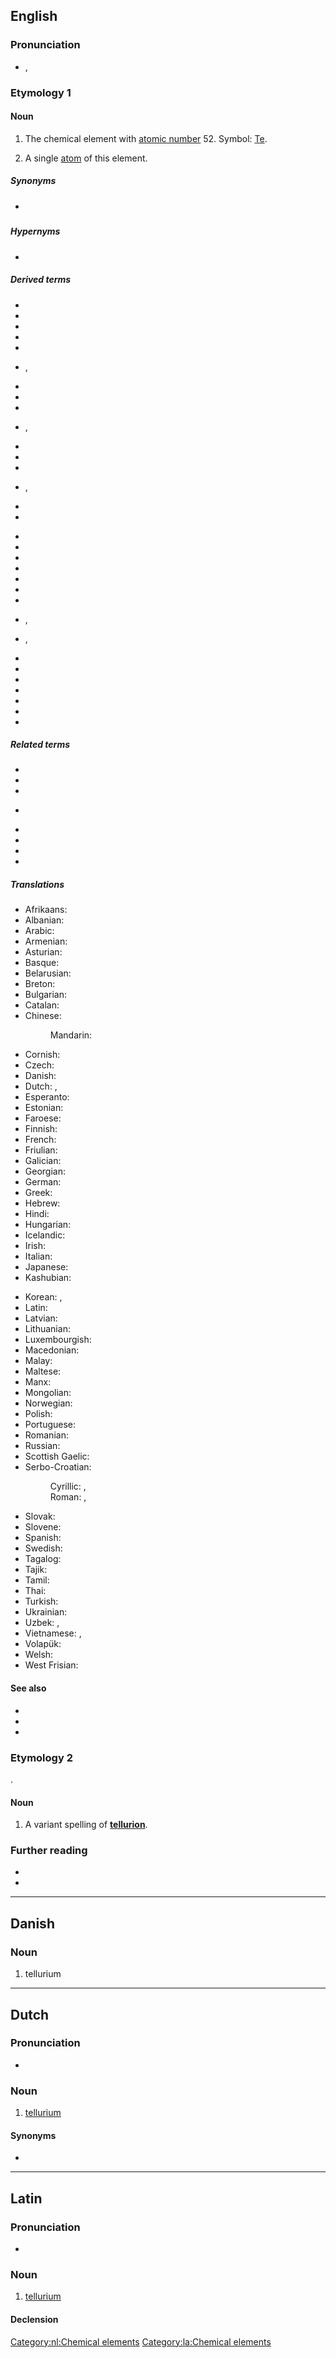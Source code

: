 {{also|Tellurium}}
==English==
{{elements|Te|antimony|Sb|iodine|I}}

===Pronunciation===
* {{enPR|tĭlyo͝or'ēəm}}, {{IPA|/tɪˈljʊəɹiəm/|lang=en}}

===Etymology 1===
{{etyl|la|en}} {{m|la|tellūs||earth}} {{suffix|en||ium}}

====Noun====
{{wikipedia}}
{{en-noun|~}}

# {{lb|en|uncountable}} The chemical element with [[atomic number]] 52. Symbol: [[Te]].
# A single [[atom]] of this element.

=====Synonyms=====
* {{l|en|sylvanium}} {{qualifier|obsolete}}

=====Hypernyms=====
* {{l|en|chalcogen}}

=====Derived terms=====
{{der-top}}
* {{l|en|bismuthic tellurium}}
* {{l|en|bismuth-tellurium}}
* {{l|en|black tellurium}}
* {{l|en|foliated tellurium}}
* {{l|en|graphic tellurium}}
* {{l|en|tellur-}}, {{l|en|telluri-}}
* {{l|en|tellurane}}
* {{l|en|tellurate}}
* {{l|en|telluret}}
* {{l|en|tellureted}}, {{l|en|telluretted}}
* {{l|en|telluric}}
* {{l|en|telluride}}
* {{l|en|tellurious}}
* {{l|en|tellurise}}, {{l|en|tellurize}}
* {{l|en|tellurite}}
* {{l|en|tellurium bromide}}
{{der-mid}}
* {{l|en|tellurium chloride}}
* {{l|en|tellurium dioxide}}
* {{l|en|tellurium glance}}
* {{l|en|tellurium hydride}}
* {{l|en|tellurium nitrate}}
* {{l|en|tellurium oxalate}}
* {{l|en|tellurium salt}}
* {{l|en|tellurium sulfate}}, {{l|en|tellurium sulphate}}
* {{l|en|tellurium sulfide}}, {{l|en|tellurium sulphide}}
* {{l|en|tellurium tetrachloride}}
* {{l|en|tellurium trioxide}}
* {{l|en|tellurous}}
* {{l|en|tellururet}}
* {{l|en|tetratellurium}}
* {{l|en|white tellurium}}
* {{l|en|yellow tellurium}}
{{der-bottom}}

=====Related terms=====
{{rel-top}}
* {{l|en|tellane}}
* {{l|en|tellural}}
* {{l|en|tellurian}}
* {{l|en|telluric}} {{qualifier|of the earth}}
{{rel-mid}}
* {{l|en|tellurion}}
* {{l|en|tellurism}}
* {{l|en|tellurometer}}
* {{l|en|Tellus}}
{{rel-bottom}}

=====Translations=====
{{trans-top|chemical element}}
* Afrikaans: {{t+|af|telluur}}
* Albanian: {{t|sq|telur}}
* Arabic: {{t|ar|تِيلُورِيُوم|m|tr=tilūriyum}}
* Armenian: {{t+|hy|տելուր}}
* Asturian: {{t|ast|teluriu|m}}
* Basque: {{t|eu|telurioa}}
* Belarusian: {{t|be|тэлу́р|m}}
* Breton: {{t|br|telluriom}}
* Bulgarian: {{t+|bg|телу́р|m}}
* Catalan: {{t+|ca|telluri}}
* Chinese:
*: Mandarin: {{t+|cmn|碲|tr=dì}}
* Cornish: {{t|kw|teluryum}}
* Czech: {{t+|cs|tellur}}
* Danish: {{t+|da|tellur}}
* Dutch: {{t+|nl|telluur|n}}, {{t+|nl|tellurium|n}}
* Esperanto: {{t+|eo|teluro}}
* Estonian: {{t+|et|telluur}}
* Faroese: {{t|fo|tellur|n}}
* Finnish: {{t+|fi|telluuri}}
* French: {{t+|fr|tellure|m}}
* Friulian: {{t|fur|teluri}}
* Galician: {{t+|gl|telurio}}
* Georgian: {{t|ka|ტელური}}
* German: {{t+|de|Tellur|n}}
* Greek: {{t+|el|τελλούριο|n}}
* Hebrew: {{t|he|טלוריום|tr=teluryum}}
* Hindi: {{t|hi|वंगक|tr=vangak|sc=Deva}}
* Hungarian: {{t+|hu|tellúr}}
* Icelandic: {{t+|is|tellúr}}
* Irish: {{t|ga|teallúiriam}}
* Italian: {{t+|it|tellurio|m}}
* Japanese: {{t+|ja|テルル|tr=teruru}}
* Kashubian: {{t|csb|tellur}}
{{trans-mid}}
* Korean: {{t+|ko|텔루르}}, {{t|ko|텔루륨}}
* Latin: {{t+|la|tellurium}}
* Latvian: {{t|lv|telūrs}}
* Lithuanian: {{t+|lt|telūras}}
* Luxembourgish: {{t|lb|Tellur}}
* Macedonian: {{t|mk|телур}}
* Malay: {{t|ms|telurium}}
* Maltese: {{t|mt|tellurju}}
* Manx: {{t|gv|çhellurium}}
* Mongolian: {{t|mn|теллур|sc=Cyrl}}
* Norwegian: {{t|no|tellur}}
* Polish: {{t+|pl|tellur|m}}
* Portuguese: {{t+|pt|telúrio|m}}
* Romanian: {{t+|ro|telur|n}}
* Russian: {{t+|ru|теллу́р|m}}
* Scottish Gaelic: {{t|gd|teallùiriam}}
* Serbo-Croatian:
*: Cyrillic: {{t|sh|телур|sc=Cyrl}}, {{t|sh|телуриј|sc=Cyrl}}
*: Roman: {{t+|sh|telur}}, {{t+|sh|telurij}}
* Slovak: {{t|sk|telúr}}
* Slovene: {{t+|sl|telur}}
* Spanish: {{t+|es|teluro|m}}
* Swedish: {{t+|sv|tellur|n}}
* Tagalog: {{t|tl|teluro}}
* Tajik: {{t+|tg|теллур}}
* Tamil: {{t|ta|வெண்கந்தகம்}}
* Thai: {{t|th|เทลลูเรียม}}
* Turkish: {{t+|tr|tellür}}
* Ukrainian: {{t|uk|телу́р|m}}
* Uzbek: {{t+|uz|tellur}}, {{t+|uz|теллур|sc=Cyrl}}
* Vietnamese: {{t|vi|telua}}, {{t|vi|telu}}
* Volapük: {{t+|vo|telurin}}
* Welsh: {{t+|cy|telwriwm}}
* West Frisian: {{t|fy|telluur}}
{{trans-bottom}}

====See also====
* {{l|en|calaverite}}
* {{l|en|nagyagite}}
* {{l|en|sylvanite}}

===Etymology 2===
{{etyl|la|en}} {{m|la|tellus||earth}}.

====Noun====
{{en-noun|?}}

# A variant spelling of '''[[tellurion]]'''.

===Further reading===
* {{R:WebMineral}}
* {{R:mindat}}

----

==Danish==

===Noun===
{{da-noun}}

# tellurium

----

==Dutch==
{{wikipedia|lang=nl}}

===Pronunciation===
* {{audio|Nl-tellurium.ogg|Audio|lang=nl}}

===Noun===
{{nl-noun|n|-|-}}

# [[tellurium#English|tellurium]]

====Synonyms====
* {{l|nl|telluur}}

[[Category:nl:Chemical elements]]

----

==Latin==
{{wikipedia|lang=la}}

===Pronunciation===
* {{la-IPA|tellūrium}}

===Noun===
{{la-noun|tellūrium|tellūriī|n|second}}

# {{lb|la|New Latin}} [[#English|tellurium]]

====Declension====
{{la-ndecl|tellūrium<2.-ium>}}

[[Category:la:Chemical elements]]